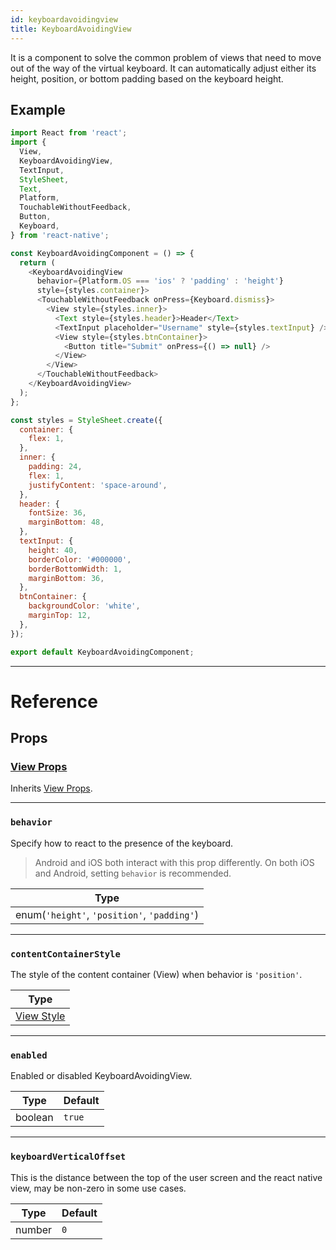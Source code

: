 ```yaml
---
id: keyboardavoidingview
title: KeyboardAvoidingView
---
```


It is a component to solve the common problem of views that need to move out of the way of the virtual keyboard. It can automatically adjust either its height, position, or bottom padding based on the keyboard height.

## Example

```js
import React from 'react';
import {
  View,
  KeyboardAvoidingView,
  TextInput,
  StyleSheet,
  Text,
  Platform,
  TouchableWithoutFeedback,
  Button,
  Keyboard,
} from 'react-native';

const KeyboardAvoidingComponent = () => {
  return (
    <KeyboardAvoidingView
      behavior={Platform.OS === 'ios' ? 'padding' : 'height'}
      style={styles.container}>
      <TouchableWithoutFeedback onPress={Keyboard.dismiss}>
        <View style={styles.inner}>
          <Text style={styles.header}>Header</Text>
          <TextInput placeholder="Username" style={styles.textInput} />
          <View style={styles.btnContainer}>
            <Button title="Submit" onPress={() => null} />
          </View>
        </View>
      </TouchableWithoutFeedback>
    </KeyboardAvoidingView>
  );
};

const styles = StyleSheet.create({
  container: {
    flex: 1,
  },
  inner: {
    padding: 24,
    flex: 1,
    justifyContent: 'space-around',
  },
  header: {
    fontSize: 36,
    marginBottom: 48,
  },
  textInput: {
    height: 40,
    borderColor: '#000000',
    borderBottomWidth: 1,
    marginBottom: 36,
  },
  btnContainer: {
    backgroundColor: 'white',
    marginTop: 12,
  },
});

export default KeyboardAvoidingComponent;
```

---

# Reference

## Props

### [View Props](view.md#props)

Inherits [View Props](view.md#props).

---

### `behavior`

Specify how to react to the presence of the keyboard.

> Android and iOS both interact with this prop differently. On both iOS and Android, setting `behavior` is recommended.

| Type                                        |
| ------------------------------------------- |
| enum(`'height'`, `'position'`, `'padding'`) |

---

### `contentContainerStyle`

The style of the content container (View) when behavior is `'position'`.

| Type                              |
| --------------------------------- |
| [View Style](view-style-props.mdx) |

---

### `enabled`

Enabled or disabled KeyboardAvoidingView.

| Type    | Default |
| ------- | ------- |
| boolean | `true`  |

---

### `keyboardVerticalOffset`

This is the distance between the top of the user screen and the react native view, may be non-zero in some use cases.

| Type   | Default |
| ------ | ------- |
| number | `0`     |
